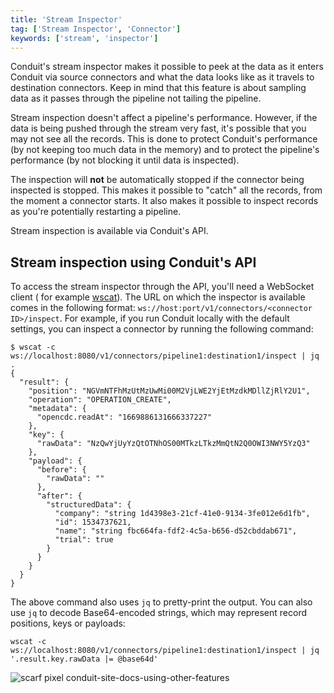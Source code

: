 ```yaml
---
title: 'Stream Inspector'
tag: ['Stream Inspector', 'Connector']
keywords: ['stream', 'inspector']
---
```


Conduit's stream inspector makes it possible to peek at the data as it enters
Conduit via source connectors and what the
data looks like as it travels to destination connectors. Keep in mind that this
feature is about sampling data as it
passes through the pipeline not tailing the pipeline.

Stream inspection doesn't affect a pipeline's performance. However, if the data
is being pushed through the stream very fast, it's possible that you may not see
all the records. This is done to protect Conduit's performance (by not keeping
too much data in the memory) and to protect the pipeline's performance (by not
blocking it until data is inspected).

The inspection will **not** be automatically stopped if the connector being
inspected is stopped. This makes it
possible to "catch" all the records, from the moment a connector starts. It also
makes it possible to inspect records
as you're potentially restarting a pipeline.

Stream inspection is available via Conduit's API.

## Stream inspection using Conduit's API

To access the stream inspector through the API, you'll need a WebSocket client (
for example [wscat](https://github.com/websockets/wscat)). The URL on which the
inspector is available comes in the following format:
`ws://host:port/v1/connectors/<connector ID>/inspect`. For example, if you run
Conduit locally with the default settings, you can inspect a connector by
running the following command:

```shell
$ wscat -c ws://localhost:8080/v1/connectors/pipeline1:destination1/inspect | jq .
{
  "result": {
    "position": "NGVmNTFhMzUtMzUwMi00M2VjLWE2YjEtMzdkMDllZjRlY2U1",
    "operation": "OPERATION_CREATE",
    "metadata": {
      "opencdc.readAt": "1669886131666337227"
    },
    "key": {
      "rawData": "NzQwYjUyYzQtOTNhOS00MTkzLTkzMmQtN2Q0OWI3NWY5YzQ3"
    },
    "payload": {
      "before": {
        "rawData": ""
      },
      "after": {
        "structuredData": {
          "company": "string 1d4398e3-21cf-41e0-9134-3fe012e6d1fb",
          "id": 1534737621,
          "name": "string fbc664fa-fdf2-4c5a-b656-d52cbddab671",
          "trial": true
        }
      }
    }
  }
}
```

The above command also uses `jq` to pretty-print the output. You can also use
`jq` to decode Base64-encoded strings, which may represent record positions,
keys or payloads:

```shell
wscat -c ws://localhost:8080/v1/connectors/pipeline1:destination1/inspect | jq '.result.key.rawData |= @base64d'
```

![scarf pixel conduit-site-docs-using-other-features](https://static.scarf.sh/a.png?x-pxid=8c8ff6d5-2756-41a3-b4ca-3ca2be381842)